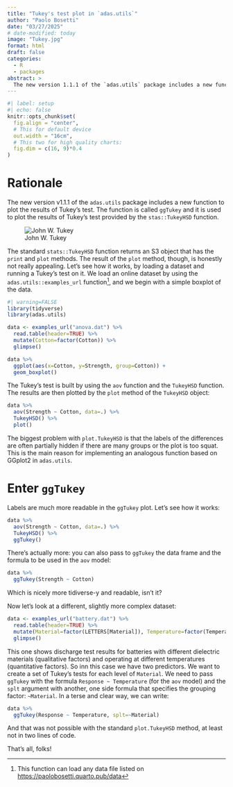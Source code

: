 ```yaml
---
title: "Tukey's test plot in `adas.utils`"
author: "Paolo Bosetti"
date: "03/27/2025"
# date-modified: today
image: "Tukey.jpg"
format: html
draft: false
categories: 
  - R
  - packages
abstract: >
  The new version 1.1.1 of the `adas.utils` package includes a new function to plot the results of Tukey's test.
---
```


```r
#| label: setup
#| echo: false
knitr::opts_chunk$set(
  fig.align = "center",
  # This for default device
  out.width = "16cm",
  # This two for high quality charts:
  fig.dim = c(16, 9)*0.4
)
```

# Rationale

The new version v1.1.1 of the `adas.utils` package includes a new function to plot the results of Tukey's test. The function is called `ggTukey` and it is used to plot the results of Tukey's test provided by the `stas::TukeyHSD` function.

:::{.column-margin}
![John W. Tukey](Tukey.jpg)
:::

The standard `stats::TukeyHSD` function returns an S3 object that has the `print` and `plot` methods. The result of the `plot` method, though, is honestly not really appealing. Let's see how it works, by loading a dataset and running a Tukey's test on it. We load an online dataset by using the `adas.utils::examples_url` function[^1], and we begin with a simple boxplot of the data.

[^1]: This function can load any data file listed on <https://paolobosetti.quarto.pub/data>

```r
#| warning=FALSE
library(tidyverse)
library(adas.utils)

data <- examples_url("anova.dat") %>% 
  read.table(header=TRUE) %>% 
  mutate(Cotton=factor(Cotton)) %>% 
  glimpse()

data %>% 
  ggplot(aes(x=Cotton, y=Strength, group=Cotton)) +
  geom_boxplot()
```

The Tukey's test is built by using the `aov` function and the `TukeyHSD` function. The results are then plotted by the `plot` method of the `TukeyHSD` object:

```r
data %>% 
  aov(Strength ~ Cotton, data=.) %>%
  TukeyHSD() %>% 
  plot()
```

The biggest problem with `plot.TukeyHSD` is that the labels of the differences are often partially hidden if there are many groups or the plot is too squat. This is the main reason for implementing an analogous function based on GGplot2 in `adas.utils`.

# Enter `ggTukey`

Labels are much more readable in the `ggTukey` plot. Let's see how it works:

```r
data %>% 
  aov(Strength ~ Cotton, data=.) %>%
  TukeyHSD() %>% 
  ggTukey()
```

There's actually more: you can also pass to `ggTukey` the data frame and the formula to be used in the `aov` model:

```r
data %>% 
  ggTukey(Strength ~ Cotton)
```

Which is nicely more tidiverse-y and readable, isn't it?

Now let's look at a different, slightly more complex dataset:

```r
data <- examples_url("battery.dat") %>% 
  read.table(header=TRUE) %>% 
  mutate(Material=factor(LETTERS[Material]), Temperature=factor(Temperature)) %>%
  glimpse()
```

This one shows discharge test results for batteries with different dielectric materials (qualitative factors) and operating at different temperatures (quantitative factors). So inn this case we have two predictors. We want to create a set of Tukey's tests for each level of `Material`. We need to pass `ggTukey` with the formula `Response ~ Temperature` (for the `aov` model) and the `splt` argument with another, one side formula that specifies the grouping factor: `~Material`. In a terse and clear way, we can write:

```r
data %>% 
  ggTukey(Response ~ Temperature, splt=~Material)
```

And that was not possible with the standard `plot.TukeyHSD` method, at least not in two lines of code.

::: thatsall
That's all, folks!
:::
